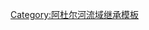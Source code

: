 {{PAdour}}<includeonly>[[Category:阿杜尔河支流|{{PAGENAME}}]]</includeonly><noinclude>[[Category:阿杜尔河流域继承模板]]</noinclude>